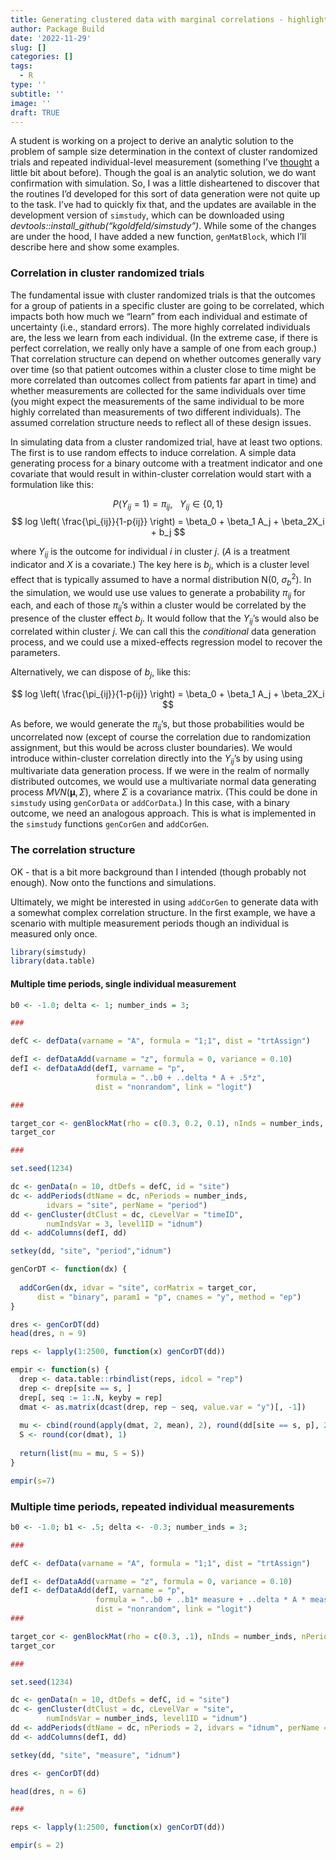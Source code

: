```yaml
---
title: Generating clustered data with marginal correlations - highlighting two simstudy updates
author: Package Build
date: '2022-11-29'
slug: []
categories: []
tags:
  - R
type: ''
subtitle: ''
image: ''
draft: TRUE
---
```


A student is working on a project to derive an analytic solution to the problem of sample size determination in the context of cluster randomized trials and repeated individual-level measurement (something I've [thought](https://www.rdatagen.net/post/2021-11-23-design-effects-with-baseline-measurements/){target="_blank"} a little bit about before). Though the goal is an analytic solution, we do want confirmation with simulation. So, I was a little disheartened to discover that the routines I'd developed for this sort of data generation were not quite up to the task. I've had to quickly fix that, and the updates are available in the development version of `simstudy`, which can be downloaded using *devtools::install_github("kgoldfeld/simstudy")*. While some of the changes are under the hood, I have added a new function, `genMatBlock`, which I'll describe here and show some examples.

### Correlation in cluster randomized trials

The fundamental issue with cluster randomized trials is that the outcomes for a group of patients in a specific cluster are going to be correlated, which impacts both how much we "learn" from each individual and estimate of uncertainty (i.e., standard errors). The more highly correlated individuals are, the less we learn from each individual. (In the extreme case, if there is perfect correlation, we really only have a sample of one from each group.) That correlation structure can depend on whether outcomes generally vary over time (so that patient outcomes within a cluster close to time might be more correlated than outcomes collect from patients far apart in time) and whether measurements are collected for the same individuals over time (you might expect the measurements of the same individual to be more highly correlated than measurements of two different individuals). The assumed correlation structure needs to reflect all of these design issues.

In simulating data from a cluster randomized trial, have at least two options. The first is to use random effects to induce correlation. A  simple data generating process for a binary outcome with a treatment indicator and one covariate that would result in within-cluster correlation would start with a formulation like this:

$$ P(Y_{ij} = 1) = \pi_{ij}, \ \ \ Y_{ij} \in \{0,1\}$$
$$
log \left( \frac{\pi_{ij}}{1-p{ij}} \right) = \beta_0 + \beta_1 A_j + \beta_2X_i + b_j
$$

where $Y_{ij}$ is the outcome for individual $i$ in cluster $j$. ($A$ is a treatment indicator and $X$ is a covariate.) The key here is $b_j$, which is a cluster level effect that is typically assumed to have a normal distribution N(0, $\sigma_b^2)$. In the simulation, we would use use values to generate a probability $\pi_{ij}$ for each, and each of those $\pi_{ij}$'s within a cluster would be correlated by the presence of the cluster effect $b_j$. It would follow that the $Y_{ij}$'s would also be correlated within cluster $j$. We can call this the *conditional* data generation process, and we could use a mixed-effects regression model to recover the parameters.

Alternatively, we can dispose of $b_j$, like this:

$$
log \left( \frac{\pi_{ij}}{1-p{ij}} \right) = \beta_0 + \beta_1 A_j + \beta_2X_i
$$

As before, we would generate the $\pi_{ij}$'s, but those probabilities would be uncorrelated now (except of course the correlation due to randomization assignment, but this would be across cluster boundaries). We would introduce within-cluster correlation directly into the $Y_{ij}$'s by using using multivariate data generation process. If we were in the realm of normally distributed outcomes, we would use a multivariate normal data generating process $MVN(\mathbf{\mu}, \Sigma)$, where $\Sigma$ is a covariance matrix. (This could be done in `simstudy` using `genCorData` or `addCorData`.) In this case, with a binary outcome, we need an analogous approach. This is what is implemented in the `simstudy` functions `genCorGen` and `addCorGen`.

### The correlation structure

OK - that is a bit more background than I intended (though probably not enough). Now onto the functions and simulations. 

Ultimately, we might be interested in using `addCorGen` to generate data with a somewhat complex correlation structure. In the first example, we have a scenario with multiple measurement periods though an individual is measured only once. 

```r
library(simstudy)
library(data.table)
```

#### Multiple time periods, single individual measurement

```r
b0 <- -1.0; delta <- 1; number_inds = 3;

###

defC <- defData(varname = "A", formula = "1;1", dist = "trtAssign")

defI <- defDataAdd(varname = "z", formula = 0, variance = 0.10)
defI <- defDataAdd(defI, varname = "p",
                   formula = "..b0 + ..delta * A + .5*z",
                   dist = "nonrandom", link = "logit")

###

target_cor <- genBlockMat(rho = c(0.3, 0.2, 0.1), nInds = number_inds, nPeriods = 3)
target_cor

###

set.seed(1234)

dc <- genData(n = 10, dtDefs = defC, id = "site")
dc <- addPeriods(dtName = dc, nPeriods = number_inds, 
        idvars = "site", perName = "period")
dd <- genCluster(dtClust = dc, cLevelVar = "timeID", 
        numIndsVar = 3, level1ID = "idnum")
dd <- addColumns(defI, dd)

setkey(dd, "site", "period","idnum")

genCorDT <- function(dx) {
  
  addCorGen(dx, idvar = "site", corMatrix = target_cor,
      dist = "binary", param1 = "p", cnames = "y", method = "ep")
}

dres <- genCorDT(dd)
head(dres, n = 9)

reps <- lapply(1:2500, function(x) genCorDT(dd))

empir <- function(s) {
  drep <- data.table::rbindlist(reps, idcol = "rep")
  drep <- drep[site == s, ]
  drep[, seq := 1:.N, keyby = rep]
  dmat <- as.matrix(dcast(drep, rep ~ seq, value.var = "y")[, -1])
  
  mu <- cbind(round(apply(dmat, 2, mean), 2), round(dd[site == s, p], 2))
  S <- round(cor(dmat), 1) 
  
  return(list(mu = mu, S = S))
}

empir(s=7)
```

### Multiple time periods, repeated individual measurements

```r
b0 <- -1.0; b1 <- .5; delta <- -0.3; number_inds = 3;

###

defC <- defData(varname = "A", formula = "1;1", dist = "trtAssign")

defI <- defDataAdd(varname = "z", formula = 0, variance = 0.10)
defI <- defDataAdd(defI, varname = "p",
                   formula = "..b0 + ..b1* measure + ..delta * A * measure + z",
                   dist = "nonrandom", link = "logit")
###

target_cor <- genBlockMat(rho = c(0.3, .1), nInds = number_inds, nPeriods = 2, iRho = 0.5)
target_cor

###

set.seed(1234)

dc <- genData(n = 10, dtDefs = defC, id = "site")
dc <- genCluster(dtClust = dc, cLevelVar = "site", 
        numIndsVar = number_inds, level1ID = "idnum")
dd <- addPeriods(dtName = dc, nPeriods = 2, idvars = "idnum", perName = "measure")
dd <- addColumns(defI, dd)

setkey(dd, "site", "measure", "idnum")

dres <- genCorDT(dd)

head(dres, n = 6)

###

reps <- lapply(1:2500, function(x) genCorDT(dd))

empir(s = 2)
```